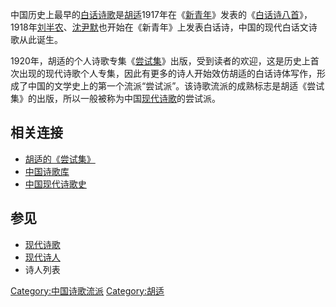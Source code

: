 中国历史上最早的[[白话诗歌|白话诗歌]]是[[胡适|胡适]]1917年在《[[新青年|新青年]]》发表的《[[白话诗八首|白话诗八首]]》，1918年[[刘半农|刘半农]]、[[沈尹默|沈尹默]]也开始在《新青年》上发表白话诗，中国的现代白话文诗歌从此诞生。

1920年，胡适的个人诗歌专集《[[尝试集|尝试集]]》出版，受到读者的欢迎，这是历史上首次出现的现代诗歌个人专集，因此有更多的诗人开始效仿胡适的白话诗体写作，形成了中国的文学史上的第一个流派“尝试派”。该诗歌流派的成熟标志是胡适《尝试集》的出版，所以一般被称为中国[[现代诗歌|现代诗歌]]的尝试派。

==相关连接==

*[https://web.archive.org/web/20070312200535/http://www.baiyun.net/modern/suxuelin/13-3.htm 胡适的《尝试集》]
*[https://web.archive.org/web/20181121142452/http://www.shigeku.com/ 中国诗歌库]
*[http://poetrycn.com/xiandai.php 中国现代诗歌史] {{Wayback|url=http://poetrycn.com/xiandai.php |date=20070311135001 }}

==参见==
*[[现代诗歌|现代诗歌]]
*[[现代诗人|现代诗人]]
*诗人列表

[[Category:中国诗歌流派|Category:中国诗歌流派]]
[[Category:胡适|Category:胡适]]
